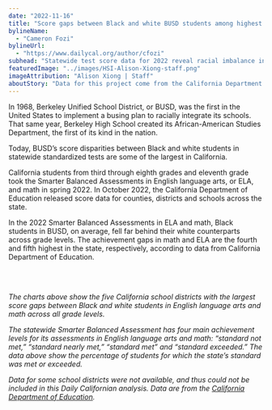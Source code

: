 ```yaml
---
date: "2022-11-16"
title: "Score gaps between Black and white BUSD students among highest in state"
bylineName:
  - "Cameron Fozi"
bylineUrl:
  - "https://www.dailycal.org/author/cfozi"
subhead: "Statewide test score data for 2022 reveal racial imbalance in math and English performance"
featuredImage: "../images/HSI-Alison-Xiong-staff.png"
imageAttribution: "Alison Xiong | Staff"
aboutStory: "Data for this project come from the California Department of Education."
---
```



In 1968, Berkeley Unified School District, or BUSD, was the first in the United States to implement a busing plan to racially integrate its schools. That same year, Berkeley High School created its African-American Studies Department, the first of its kind in the nation.

Today, BUSD’s score disparities between Black and white students in statewide standardized tests are some of the largest in California.

California students from third through eighth grades and eleventh grade took the Smarter Balanced Assessments in English language arts, or ELA, and math in spring 2022. In October 2022, the California Department of Education released score data for counties, districts and schools across the state.

In the 2022 Smarter Balanced Assessments in ELA and math, Black students in BUSD, on average, fell far behind their white counterparts across grade levels. The achievement gaps in math and ELA are the fourth and fifth highest in the state, respectively, according to data from California Department of Education.

<br />
<GapStackedBarChart />
<br />

_The charts above show the five California school districts with the largest score gaps between Black and white students in English language arts and math across all grade levels._

_The statewide Smarter Balanced Assessment has four main achievement levels for its assessments in English language arts and math: “standard not met,” “standard nearly met,” “standard met” and “standard exceeded.” The data above show the percentage of students for which the state’s standard was met or exceeded._

_Data for some school districts were not available, and thus could not be included in this Daily Californian analysis. Data are from the <a href="https://caaspp-elpac.ets.org/caaspp/ResearchFileListSB?ps=true&lstTestYear=2022&lstTestType=B&lstCounty=00&lstDistrict=00000" target="_blank">California Department of Education</a>._

<br />
